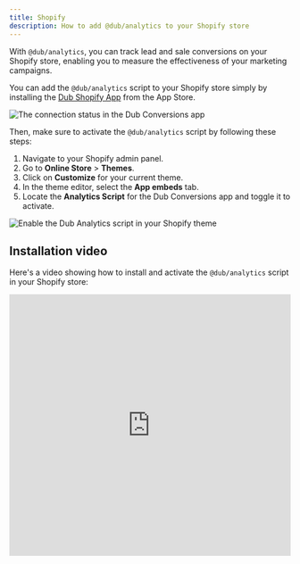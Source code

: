 ```yaml
---
title: Shopify
description: How to add @dub/analytics to your Shopify store
---
```


With `@dub/analytics`, you can track lead and sale conversions on your Shopify store, enabling you to measure the effectiveness of your marketing campaigns.

You can add the `@dub/analytics` script to your Shopify store simply by installing the [Dub Shopify App](https://d.to/shopify/app) from the App Store.

<Frame>
  <img
    src="/images/shopify/shopify-app.png"
    alt="The connection status in the Dub Conversions app"
  />
</Frame>

Then, make sure to activate the `@dub/analytics` script by following these steps:

1. Navigate to your Shopify admin panel.
2. Go to **Online Store** > **Themes**.
3. Click on **Customize** for your current theme.
4. In the theme editor, select the **App embeds** tab.
5. Locate the **Analytics Script** for the Dub Conversions app and toggle it to activate.

<Frame>
  <img
    src="/images/shopify/shopify-enable-tracking-script.png"
    alt="Enable the Dub Analytics script in your Shopify theme"
  />
</Frame>

## Installation video

Here's a video showing how to install and activate the `@dub/analytics` script in your Shopify store:

<iframe
  width="100%"
  height="469px"
  className="rounded-xl"
  src="https://www.loom.com/embed/936970b8db5b41488657fa92ffec384a?sid=04030975-6d7e-4126-8487-a1d9a3095efc"
  title="Loom video player"
  frameborder="0"
  allow="accelerometer; autoplay; clipboard-write; encrypted-media; gyroscope; picture-in-picture; web-share"
  referrerpolicy="strict-origin-when-cross-origin"
  allowfullscreen
/>

